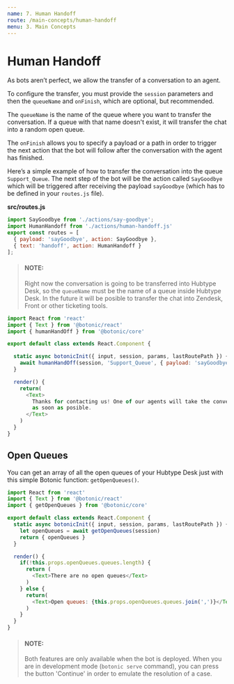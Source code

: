 ```yaml
---
name: 7. Human Handoff
route: /main-concepts/human-handoff
menu: 3. Main Concepts
---
```


# **Human Handoff**

As bots aren’t perfect, we allow the transfer of a conversation to an agent.

To configure the transfer, you must provide the `session` parameters and then the `queueName` and `onFinish`, which are optional, but recommended.

The `queueName` is the name of the queue where you want to transfer the conversation. If a queue with that name doesn't exist, it will transfer the chat into a random open queue.

The `onFinish` allows you to specify a payload or a path in order to trigger the next action that the bot will follow after the conversation with the agent has finished.

Here’s a simple example of how to transfer the conversation into the queue `Support_Queue`. The next step of the bot will be the action called `SayGoodbye` which will be triggered after receiving the payload `sayGoodbye` (which has to be defined in your `routes.js` file).

**src/routes.js**

```javascript
import SayGoodbye from './actions/say-goodbye';
import HumanHandoff from './actions/human-handoff.js'
export const routes = [
  { payload: 'sayGoodbye', action: SayGoodbye },
  { text: 'handoff', action: HumanHandoff }
];
```

> #### NOTE:
> Right now the conversation is going to be transferred into Hubtype Desk, so the `queueName` must be the name of a queue inside Hubtype Desk. In the future it will be posible to transfer the chat into Zendesk, Front or other ticketing tools.

```javascript
import React from 'react'
import { Text } from '@botonic/react'
import { humanHandOff } from '@botonic/core'

export default class extends React.Component {

  static async botonicInit({ input, session, params, lastRoutePath }) {
    await humanHandOff(session, 'Support_Queue', { payload: 'sayGoodbye' })
  }

  render() {
    return(
      <Text>
        Thanks for contacting us! One of our agents will take the conversation
        as soon as posible.
      </Text>
    )
  }
}
```

## Open Queues

You can get an array of all the open queues of your Hubtype Desk just with this simple Botonic function: `getOpenQueues()`.

```javascript
import React from 'react'
import { Text } from '@botonic/react'
import { getOpenQueues } from '@botonic/core'

export default class extends React.Component {
  static async botonicInit({ input, session, params, lastRoutePath }) {
    let openQueues = await getOpenQueues(session)
    return { openQueues }
  }

  render() {
    if(!this.props.openQueues.queues.length) {
      return (
        <Text>There are no open queues</Text>
      )
    } else {
      return(
        <Text>Open queues: {this.props.openQueues.queues.join(',')}</Text>
      )
    }
  }
}
```
> #### NOTE:
> Both features are only available when the bot is deployed. 
When you are in development mode (`botonic serve` command), you can press the button 'Continue' in order to emulate the resolution of a case.